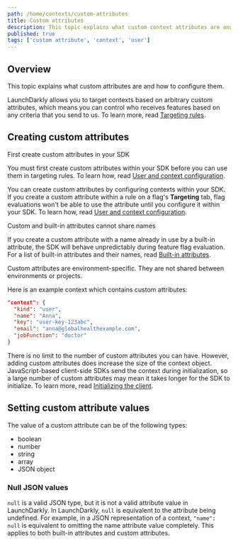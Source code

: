 ```yaml
---
path: /home/contexts/custom-attributes
title: Custom attributes
description: This topic explains what custom context attributes are and how to configure them.
published: true
tags: ['custom attribute', 'context', 'user']
---
```


## Overview

This topic explains what custom attributes are and how to configure them.

LaunchDarkly allows you to target contexts based on arbitrary custom attributes, which means you can control who receives features based on any criteria that you send to us. To learn more, read [Targeting rules](/home/flags/targeting-rules).

## Creating custom attributes

<Callout intent="warning">
<CalloutTitle>First create custom attributes in your SDK</CalloutTitle>
<CalloutDescription>

You must first create custom attributes within your SDK before you can use them in targeting rules. To learn how, read [User and context configuration](/sdk/features/user-context-config).

</CalloutDescription>
</Callout>

You can create custom attributes by configuring contexts within your SDK. If you create a custom attribute within a rule on a flag's <strong>Targeting</strong> tab, flag evaluations won't be able to use the attribute until you configure it within your SDK. To learn how, read [User and context configuration](/sdk/features/user-context-config).

<Callout intent="alert">
<CalloutTitle>Custom and built-in attributes cannot share names</CalloutTitle>
<CalloutDescription>

If you create a custom attribute with a name already in use by a built-in attribute, the SDK will behave unpredictably during feature flag evaluation. For a list of built-in attributes and their names, read [Built-in attributes](/home/contexts/built-in-attributes).

</CalloutDescription>
</Callout>

Custom attributes are environment-specific. They are not shared between environments or projects.

Here is an example context which contains custom attributes:

<CodeSample>
<CSTab label="Context with custom attributes">

```json
"context": {
  "kind": "user",
  "name": "Anna",
  "key": "user-key-123abc",
  "email": "anna@globalhealthexample.com",
  "jobFunction": "doctor"
}
```

</CSTab>
</CodeSample>

There is no limit to the number of custom attributes you can have. However, adding custom attributes does increase the size of the context object. JavaScript-based client-side SDKs send the context during initialization, so a large number of custom attributes may mean it takes longer for the SDK to initialize. To learn more, read [Initializing the client](/sdk/client-side/javascript#initializing-the-client).

## Setting custom attribute values

The value of a custom attribute can be of the following types:

* boolean
* number
* string
* array
* JSON object

### Null JSON values

`null` is a valid JSON type, but it is not a valid attribute value in LaunchDarkly. In LaunchDarkly, `null` is equivalent to the attribute being undefined. For example, in a JSON representation of a context, `"name": null` is equivalent to omitting the name attribute value completely. This applies to both built-in attributes and custom attributes.